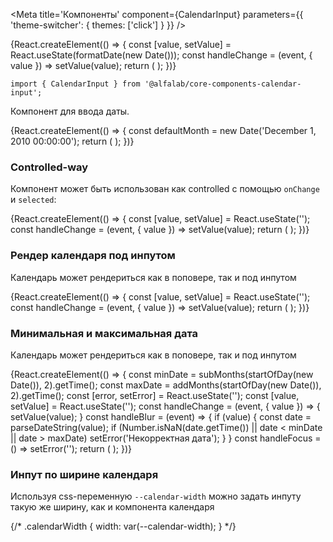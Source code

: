 





<Meta
    title='Компоненты'
    component={CalendarInput}
    parameters={{ 'theme-switcher': { themes: ['click'] } }}
/>


<!-- Canvas -->

<Story name='CalendarInput'>
    {React.createElement(() => {
        const [value, setValue] = React.useState(formatDate(new Date()));
        const handleChange = (event, { value }) => setValue(value);
        return (
            <CalendarInput
                value={value}
                onChange={handleChange}
                label={text('label', 'Дата регистрации')}
                placeholder={text('placeholder', '')}
                mobileMode={select('mobileMode', ['native', 'input', 'popover'], 'popover')}
                preventFlip={boolean('preventFlip', false)}
                block={boolean('block', false)}
                success={boolean('success', false)}
                error={boolean('error', false)}
                disabled={boolean('disabled', false)}
                readOnly={boolean('readOnly', false)}
            />
        );
    })}
</Story>


<!-- Docs -->

<ComponentHeader
    name='CalendarInput'
    version={version}
    package='@alfalab/core-components-calendar-input'
    stage={2}
    design='https://www.figma.com/file/hqSP3L6qu8UcL3sf18Su1M/Web-Components?node-id=13931%3A20767'
/>

```tsx
import { CalendarInput } from '@alfalab/core-components-calendar-input';
```

Компонент для ввода даты.

<Preview>
    {React.createElement(() => {
        const defaultMonth = new Date('December 1, 2010 00:00:00');
        return (
            <CalendarInput label='Дата регистрации' defaultMonth={defaultMonth} />
        );
    })}
</Preview>

<Props of={CalendarInput} />


### Controlled-way

Компонент может быть использован как controlled с помощью `onChange` и `selected`:

<Preview>
    {React.createElement(() => {
        const [value, setValue] = React.useState('');
        const handleChange = (event, { value }) => setValue(value);
        return (
            <CalendarInput
                value={value}
                onChange={handleChange}
                label='Дата регистрации'
            />
        );
    })}
</Preview>


### Рендер календаря под инпутом

Календарь может рендериться как в поповере, так и под инпутом

<Preview>
    {React.createElement(() => {
        const [value, setValue] = React.useState('');
        const handleChange = (event, { value }) => setValue(value);
        return (
            <CalendarInput
                value={value}
                onChange={handleChange}
                label='Дата регистрации'
                calendarPosition='static'
            />
        );
    })}
</Preview>


### Минимальная и максимальная дата

Календарь может рендериться как в поповере, так и под инпутом

<Preview>
    {React.createElement(() => {
        const minDate = subMonths(startOfDay(new Date()), 2).getTime();
        const maxDate = addMonths(startOfDay(new Date()), 2).getTime();
        const [error, setError] = React.useState('');
        const [value, setValue] = React.useState('');
        const handleChange = (event, { value }) => {
            setValue(value);
        }
        const handleBlur = (event) => {
            if (value) {
                const date = parseDateString(value);
                if (Number.isNaN(date.getTime()) || date < minDate || date > maxDate) setError('Некорректная дата');
            }
        }
        const handleFocus = () => setError('');
        return (
            <CalendarInput
                label='Дата регистрации'
                value={value}
                onChange={handleChange}
                onBlur={handleBlur}
                onFocus={handleFocus}
                minDate={minDate}
                maxDate={maxDate}
                error={error}
            />
        );
    })}
</Preview>


### Инпут по ширине календаря

Используя css-переменную `--calendar-width` можно задать инпуту такую же ширину, как и компонента календаря


<Preview>
    {/*
        .calendarWidth {
            width: var(--calendar-width);
        }
    */}
    <CalendarInput className={styles.calendarWidth} />
</Preview>
